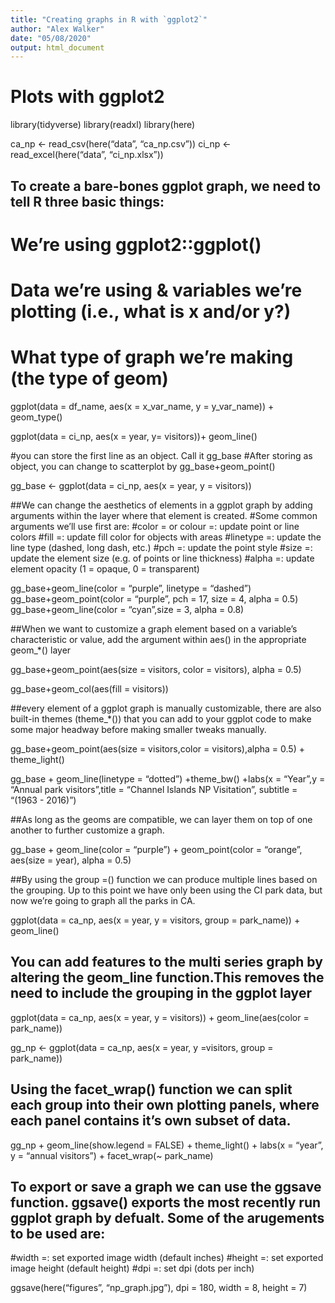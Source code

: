 ```yaml
---
title: "Creating graphs in R with `ggplot2`"
author: "Alex Walker"
date: "05/08/2020"
output: html_document
---
```


# Plots with ggplot2

library(tidyverse)
library(readxl)
library(here)

ca_np <- read_csv(here("data", "ca_np.csv"))
ci_np <- read_excel(here("data", "ci_np.xlsx"))

## To create a bare-bones ggplot graph, we need to tell R three basic things:
# We’re using ggplot2::ggplot()
# Data we’re using & variables we’re plotting (i.e., what is x and/or y?)
# What type of graph we’re making (the type of geom)

ggplot(data = df_name, aes(x = x_var_name, y = y_var_name)) +
  geom_type()
  
ggplot(data = ci_np, aes(x = year, y= visitors))+ geom_line()

#you can store the first line as an object. Call it gg_base
#After storing as object, you can change to scatterplot by gg_base+geom_point()

gg_base <- ggplot(data = ci_np, aes(x = year, y = visitors))

##We can change the aesthetics of elements in a ggplot graph by adding arguments within the layer where that element is created.
#Some common arguments we’ll use first are:
#color = or colour =: update point or line colors
#fill =: update fill color for objects with areas
#linetype =: update the line type (dashed, long dash, etc.)
#pch =: update the point style
#size =: update the element size (e.g. of points or line thickness)
#alpha =: update element opacity (1 = opaque, 0 = transparent)

gg_base+geom_line(color = "purple", linetype = "dashed")
gg_base+geom_point(color = "purple", pch = 17, size = 4, alpha = 0.5)
gg_base+geom_line(color = "cyan",size = 3, alpha = 0.8)

##When we want to customize a graph element based on a variable’s characteristic or value, add the argument within aes() in the appropriate geom_*() layer

gg_base+geom_point(aes(size = visitors, color = visitors), alpha = 0.5)

gg_base+geom_col(aes(fill = visitors))

##every element of a ggplot graph is manually customizable, there are also built-in themes (theme_*()) that you can add to your ggplot code to make some major headway before making smaller tweaks manually.

gg_base+geom_point(aes(size = visitors,color = visitors),alpha = 0.5) + theme_light()

gg_base + geom_line(linetype = "dotted") +theme_bw() +labs(x = "Year",y = "Annual park visitors",title = "Channel Islands NP Visitation", subtitle = "(1963 - 2016)")

##As long as the geoms are compatible, we can layer them on top of one another to further customize a graph.

gg_base +
  geom_line(color = "purple") +
  geom_point(color = "orange",
             aes(size = year),
             alpha = 0.5)

##By using the group =() function we can produce multiple lines based on the grouping. Up to this point we have only been using the CI park data, but now we're going to graph all the parks in CA.      

ggplot(data = ca_np, aes(x = year, y = visitors, group = park_name)) +  geom_line()

## You can add features to the multi series graph by altering the geom_line function.This removes the need to include the grouping in the ggplot layer

ggplot(data = ca_np, aes(x = year, y = visitors)) +  geom_line(aes(color = park_name))

gg_np <- ggplot(data = ca_np, aes(x = year, y =visitors, group = park_name))

## Using the facet_wrap() function we can split each group into their own plotting panels, where each panel contains it's own subset of data. 

gg_np +
  geom_line(show.legend = FALSE) +
  theme_light() + 
  labs(x = "year", y = "annual visitors") +
  facet_wrap(~ park_name)

## To export or save a graph we can use the ggsave function. ggsave() exports the most recently run ggplot graph by defualt. Some of the arugements to be used are:   
#width =: set exported image width (default inches)
#height =: set exported image height (default height)
#dpi =: set dpi (dots per inch)

ggsave(here("figures", "np_graph.jpg"), dpi = 180, width = 8, height = 7)  